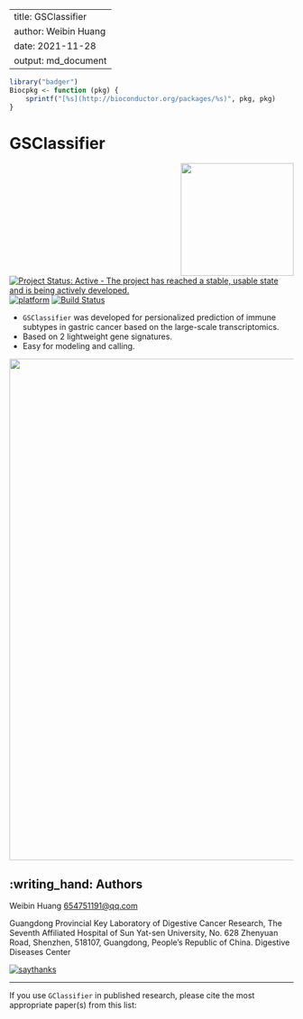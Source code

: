 
---
title: GSClassifier
author: Weibin Huang
date: 2021-11-28
output: md_document
---


```r
library("badger")
Biocpkg <- function (pkg) {
    sprintf("[%s](http://bioconductor.org/packages/%s)", pkg, pkg)
}
```


#  GSClassifier

<img src="https://github.com/huangwb8/test_file/blob/master/GSClassifier/cat.gif?raw=true" height="200" align="right" />

[![Project Status: Active - The project has reached a stable, usable state and is being actively developed.](http://www.repostatus.org/badges/latest/active.svg)](http://www.repostatus.org/#active)
[![platform](http://www.bioconductor.org/shields/availability/devel/clusterProfiler.svg)](https://www.bioconductor.org/packages/devel/bioc/html/clusterProfiler.html#archives)
[![Build Status](http://www.bioconductor.org/shields/build/devel/bioc/clusterProfiler.svg)](https://bioconductor.org/checkResults/devel/bioc-LATEST/clusterProfiler/)

+ `GSClassifier` was developed for persionalized prediction of immune subtypes in gastric cancer based on the large-scale transcriptomics.
+ Based on 2 lightweight gene signatures.
+ Easy for modeling and calling.


<img src="https://github.com/huangwb8/test_file/blob/master/GSClassifier/test%20for%20GSClassifier.jpg?raw=true" width="890"/>


## :writing_hand: Authors

Weibin Huang  <654751191@qq.com>

Guangdong Provincial Key Laboratory of Digestive Cancer Research, The Seventh Affiliated Hospital of Sun Yat-sen University, No. 628 Zhenyuan Road, Shenzhen, 518107, Guangdong, People’s Republic of China.
Digestive Diseases Center

[![saythanks](https://img.shields.io/badge/say-thanks-ff69b4.svg)](https://github.com/huangwb8/test_file/blob/master/GSClassifier/pay.jpg?raw=true)


------------------------------------------------------------------------


If you use `GClassifier` in published research, please cite the most appropriate paper(s) from this list:



